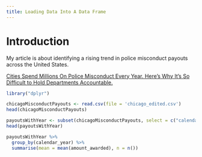 ```yaml
---
title: Loading Data Into A Data Frame
---
```


# Introduction

My article is about identifying a rising trend in police misconduct payouts across the United States.

[Cities Spend Millions On Police Misconduct Every Year. Here’s Why It’s So Difficult to Hold Departments Accountable.
](https://fivethirtyeight.com/features/police-misconduct-costs-cities-millions-every-year-but-thats-where-the-accountability-ends/)

```r
library("dplyr")
```

```r
chicagoMisconductPayouts <- read.csv(file = 'chicago_edited.csv')
head(chicagoMisconductPayouts)
```

```r
payoutsWithYear <- subset(chicagoMisconductPayouts, select = c("calendar_year", "amount_awarded"))
head(payoutsWithYear)
```

```r
payoutsWithYear %>%
  group_by(calendar_year) %>%
  summarise(mean = mean(amount_awarded), n = n())
```